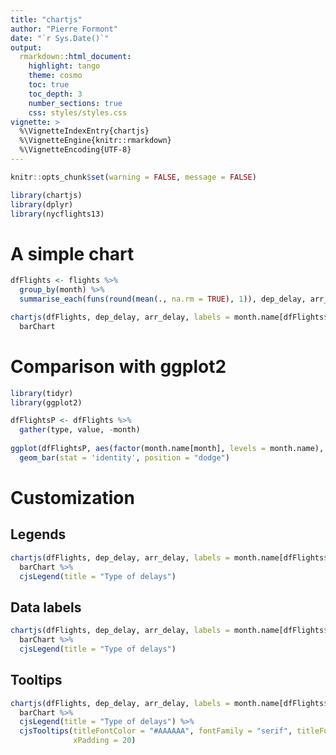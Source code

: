 ```yaml
---
title: "chartjs"
author: "Pierre Formont"
date: "`r Sys.Date()`"
output: 
  rmarkdown::html_document:
    highlight: tango
    theme: cosmo
    toc: true
    toc_depth: 3
    number_sections: true
    css: styles/styles.css
vignette: >
  %\VignetteIndexEntry{chartjs}
  %\VignetteEngine{knitr::rmarkdown}
  %\VignetteEncoding{UTF-8}
---
```


```r
knitr::opts_chunk$set(warning = FALSE, message = FALSE)
```


```r
library(chartjs)
library(dplyr)
library(nycflights13)
```


# A simple chart

```r
dfFlights <- flights %>% 
  group_by(month) %>% 
  summarise_each(funs(round(mean(., na.rm = TRUE), 1)), dep_delay, arr_delay)

chartjs(dfFlights, dep_delay, arr_delay, labels = month.name[dfFlights$month]) %>% 
  barChart
```

# Comparison with ggplot2

```r
library(tidyr)
library(ggplot2)

dfFlightsP <- dfFlights %>% 
  gather(type, value, -month)
  
ggplot(dfFlightsP, aes(factor(month.name[month], levels = month.name), value, fill = type)) + 
  geom_bar(stat = 'identity', position = "dodge")
```

# Customization

## Legends

```r
chartjs(dfFlights, dep_delay, arr_delay, labels = month.name[dfFlights$month], title = "Flight delays in NYC airports in 2013") %>% 
  barChart %>% 
  cjsLegend(title = "Type of delays")
```

## Data labels

```r
chartjs(dfFlights, dep_delay, arr_delay, labels = month.name[dfFlights$month], dataLabels = c("Departure", "Arrival"), title = "Flight delays in NYC airports in 2013") %>% 
  barChart %>% 
  cjsLegend(title = "Type of delays")
```

## Tooltips

```r
chartjs(dfFlights, dep_delay, arr_delay, labels = month.name[dfFlights$month], dataLabels = c("Departure", "Arrival"), title = "Flight delays in NYC airports in 2013") %>% 
  barChart %>% 
  cjsLegend(title = "Type of delays") %>% 
  cjsTooltips(titleFontColor = "#AAAAAA", fontFamily = "serif", titleFontFamily = "serif", cornerRadius = 20,
              xPadding = 20)
```

